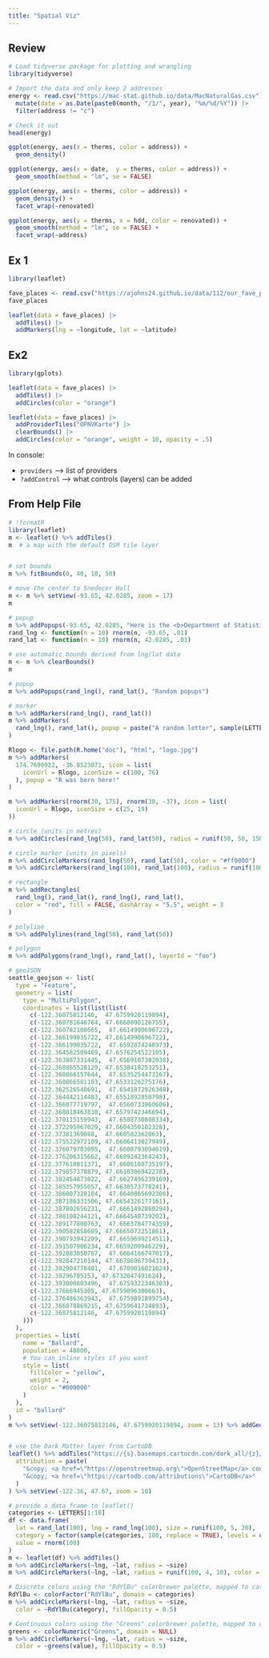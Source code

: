 ```yaml
---
title: "Spatial Viz"
---
```


## Review

```r
# Load tidyverse package for plotting and wrangling
library(tidyverse)

# Import the data and only keep 2 addresses
energy <- read.csv("https://mac-stat.github.io/data/MacNaturalGas.csv") |> 
  mutate(date = as.Date(paste0(month, "/1/", year), "%m/%d/%Y")) |> 
  filter(address != "c")

# Check it out
head(energy)
```

```r
ggplot(energy, aes(x = therms, color = address)) +
  geom_density()
```

```r
ggplot(energy, aes(x = date,  y = therms, color = address)) +
  geom_smooth(method = "lm", se = FALSE)
```

```r
ggplot(energy, aes(x = therms, color = address)) +
  geom_density() +
  facet_wrap(~renovated)
```

```r
ggplot(energy, aes(y = therms, x = hdd, color = renovated)) +
  geom_smooth(method = "lm", se = FALSE) +
  facet_wrap(~address)
```

## Ex 1

```r
library(leaflet)
```


```r
fave_places <- read.csv("https://ajohns24.github.io/data/112/our_fave_places.csv")
fave_places
```

```r
leaflet(data = fave_places) |> 
  addTiles() |>  
  addMarkers(lng = ~longitude, lat = ~latitude)
```

## Ex2

```r
library(gplots)
```

```r
leaflet(data = fave_places) |> 
  addTiles() |> 
  addCircles(color = "orange")
```

```r
leaflet(data = fave_places) |> 
  addProviderTiles("OPNVKarte") |> 
  clearBounds() |>
  addCircles(color = "orange", weight = 10, opacity = .5)
```

In console:

- `providers` --> list of providers
- `?addControl` --> what controls (layers) can be added

## From Help File

```r
# !formatR
library(leaflet)
m <- leaflet() %>% addTiles()
m  # a map with the default OSM tile layer


# set bounds
m %>% fitBounds(0, 40, 10, 50)

# move the center to Snedecor Hall
m <- m %>% setView(-93.65, 42.0285, zoom = 17)
m

# popup
m %>% addPopups(-93.65, 42.0285, "Here is the <b>Department of Statistics</b>, ISU")
rand_lng <- function(n = 10) rnorm(n, -93.65, .01)
rand_lat <- function(n = 10) rnorm(n, 42.0285, .01)

# use automatic bounds derived from lng/lat data
m <- m %>% clearBounds()
m

# popup
m %>% addPopups(rand_lng(), rand_lat(), "Random popups")

# marker
m %>% addMarkers(rand_lng(), rand_lat())
m %>% addMarkers(
  rand_lng(), rand_lat(), popup = paste("A random letter", sample(LETTERS, 10))
)

Rlogo <- file.path(R.home("doc"), "html", "logo.jpg")
m %>% addMarkers(
  174.7690922, -36.8523071, icon = list(
    iconUrl = Rlogo, iconSize = c(100, 76)
  ), popup = "R was born here!"
)

m %>% addMarkers(rnorm(30, 175), rnorm(30, -37), icon = list(
  iconUrl = Rlogo, iconSize = c(25, 19)
))

# circle (units in metres)
m %>% addCircles(rand_lng(50), rand_lat(50), radius = runif(50, 50, 150))

# circle marker (units in pixels)
m %>% addCircleMarkers(rand_lng(50), rand_lat(50), color = "#ff0000")
m %>% addCircleMarkers(rand_lng(100), rand_lat(100), radius = runif(100, 5, 15))

# rectangle
m %>% addRectangles(
  rand_lng(), rand_lat(), rand_lng(), rand_lat(),
  color = "red", fill = FALSE, dashArray = "5,5", weight = 3
)

# polyline
m %>% addPolylines(rand_lng(50), rand_lat(50))

# polygon
m %>% addPolygons(rand_lng(), rand_lat(), layerId = "foo")

# geoJSON
seattle_geojson <- list(
  type = "Feature",
  geometry = list(
    type = "MultiPolygon",
    coordinates = list(list(list(
      c(-122.36075812146,  47.6759920119894),
      c(-122.360781646764, 47.6668890126755),
      c(-122.360782108665,  47.6614990696722),
      c(-122.366199035722, 47.6614990696722),
      c(-122.366199035722,  47.6592874248973),
      c(-122.364582509469, 47.6576254522105),
      c(-122.363887331445,  47.6569107302038),
      c(-122.360865528129, 47.6538418253251),
      c(-122.360866157644,  47.6535254473167),
      c(-122.360866581103, 47.6533126275176),
      c(-122.362526540691,  47.6541872926348),
      c(-122.364442114483, 47.6551892850798),
      c(-122.366077719797,  47.6560733960606),
      c(-122.368818463838, 47.6579742346694),
      c(-122.370115159943,  47.6588730808334),
      c(-122.372295967029, 47.6604350102328),
      c(-122.37381369088,  47.660582362063),
      c(-122.375522972109, 47.6606413027949),
      c(-122.376079703095,  47.6608793094619),
      c(-122.376206315662, 47.6609242364243),
      c(-122.377610811371,  47.6606160735197),
      c(-122.379857378879, 47.6610306942278),
      c(-122.382454873022,  47.6627496239169),
      c(-122.385357955057, 47.6638573778241),
      c(-122.386007328104,  47.6640865692306),
      c(-122.387186331506, 47.6654326177161),
      c(-122.387802656231,  47.6661492860294),
      c(-122.388108244121, 47.6664548739202),
      c(-122.389177800763,  47.6663784774359),
      c(-122.390582858689, 47.6665072251861),
      c(-122.390793942299,  47.6659699214511),
      c(-122.391507906234, 47.6659200946229),
      c(-122.392883050767,  47.6664166747017),
      c(-122.392847210144, 47.6678696739431),
      c(-122.392904778401,  47.6709016021624),
      c(-122.39296705153, 47.6732047491624),
      c(-122.393000803496,  47.6759322346303),
      c(-122.37666945305, 47.6759896300663),
      c(-122.376486363943,  47.6759891899754),
      c(-122.366078869215, 47.6759641734893),
      c(-122.36075812146,  47.6759920119894)
    )))
  ),
  properties = list(
    name = "Ballard",
    population = 48000,
    # You can inline styles if you want
    style = list(
      fillColor = "yellow",
      weight = 2,
      color = "#000000"
    )
  ),
  id = "ballard"
)
m %>% setView(-122.36075812146, 47.6759920119894, zoom = 13) %>% addGeoJSON(seattle_geojson)


# use the Dark Matter layer from CartoDB
leaflet() %>% addTiles("https://{s}.basemaps.cartocdn.com/dark_all/{z}/{x}/{y}.png",
  attribution = paste(
    "&copy; <a href=\"https://openstreetmap.org\">OpenStreetMap</a> contributors",
    "&copy; <a href=\"https://cartodb.com/attributions\">CartoDB</a>"
  )
) %>% setView(-122.36, 47.67, zoom = 10)

# provide a data frame to leaflet()
categories <- LETTERS[1:10]
df <- data.frame(
  lat = rand_lat(100), lng = rand_lng(100), size = runif(100, 5, 20),
  category = factor(sample(categories, 100, replace = TRUE), levels = categories),
  value = rnorm(100)
)
m <- leaflet(df) %>% addTiles()
m %>% addCircleMarkers(~lng, ~lat, radius = ~size)
m %>% addCircleMarkers(~lng, ~lat, radius = runif(100, 4, 10), color = c("red"))

# Discrete colors using the "RdYlBu" colorbrewer palette, mapped to categories
RdYlBu <- colorFactor("RdYlBu", domain = categories)
m %>% addCircleMarkers(~lng, ~lat, radius = ~size,
  color = ~RdYlBu(category), fillOpacity = 0.5)

# Continuous colors using the "Greens" colorbrewer palette, mapped to value
greens <- colorNumeric("Greens", domain = NULL)
m %>% addCircleMarkers(~lng, ~lat, radius = ~size,
  color = ~greens(value), fillOpacity = 0.5)
```

